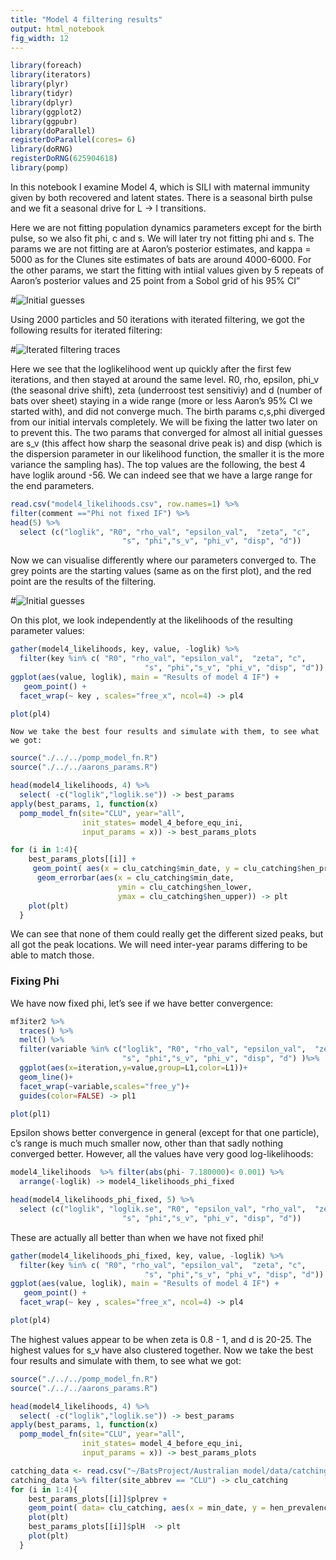 ```yaml
---
title: "Model 4 filtering results"
output: html_notebook
fig_width: 12
---
```


```r
library(foreach)
library(iterators)
library(plyr)
library(tidyr)
library(dplyr)
library(ggplot2)
library(ggpubr)
library(doParallel)
registerDoParallel(cores= 6)
library(doRNG)
registerDoRNG(625904618)
library(pomp)
```

In this notebook I examine Model 4, which is SILI with maternal immunity given by both recovered and latent states. There is a seasonal birth pulse and we fit a seasonal drive for L -> I transitions.  

  Here we are not fitting population dynamics parameters except for the birth pulse, so we also fit phi, c and s. We will later try not fitting phi and s. The params we are not fitting are at Aaron's posterior estimates, and kappa = 5000 as for the Clunes site estimates of bats are around 4000-6000. For the other params, we start the fitting with intiial values given by 5 repeats of Aaron's posterior values and 25 point from a Sobol grid of his 95% CI"
  
#![Initial guesses](images/guesses1.png)

Using 2000 particles and 50 iterations with iterated filtering, we got the following results for iterated filtering:

#![Iterated filtering traces](images/if_traces1.png)

  Here we see that the loglikelihood went up quickly after the first few iterations, and then stayed at around the same level. R0, rho, epsilon, phi_v (the seasonal drive shift), zeta (underroost test sensitiviy) and d (number of bats over sheet) staying in a wide range (more or less Aaron's 95% CI we started with), and did not converge much. The birth params c,s,phi diverged from our initial intervals completely. We will be fixing the latter two later on to prevent this. The two params that converged for almost all initial guesses are s_v (this affect how sharp the seasonal drive peak is) and disp (which is the dispersion parameter in our likelihood function, the smaller it is the more variance the sampling has).
  The top values are the following, the best 4 have loglik around -56. We can indeed see that we have a large range for the end parameters.
```r
read.csv("model4_likelihoods.csv", row.names=1) %>%
filter(comment =="Phi not fixed IF") %>%
head(5) %>%
  select (c("loglik", "R0", "rho_val", "epsilon_val",  "zeta", "c",
                         "s", "phi","s_v", "phi_v", "disp", "d"))
```
  Now we can visualise differently where our parameters converged to. The grey points are the starting values (same as on the first plot), and the red point are the results of the filtering.
  
  #![Initial guesses](images/result_areas.png)


  On this plot, we look independently at the likelihoods of the resulting parameter values:
```r
gather(model4_likelihoods, key, value, -loglik) %>%
  filter(key %in% c( "R0", "rho_val", "epsilon_val",  "zeta", "c",
                              "s", "phi","s_v", "phi_v", "disp", "d")) %>%
ggplot(aes(value, loglik), main = "Results of model 4 IF") + 
   geom_point() +
  facet_wrap(~ key , scales="free_x", ncol=4) -> pl4

plot(pl4)
``` 
  
    Now we take the best four results and simulate with them, to see what we got:
```r
source("./../../pomp_model_fn.R")
source("./../../aarons_params.R")

head(model4_likelihoods, 4) %>%
  select( -c("loglik","loglik.se")) -> best_params
apply(best_params, 1, function(x)
  pomp_model_fn(site="CLU", year="all", 
                init_states= model_4_before_equ_ini,
                input_params = x)) -> best_params_plots

for (i in 1:4){
    best_params_plots[[i]] +
     geom_point( aes(x = clu_catching$min_date, y = clu_catching$hen_prevalence))+
      geom_errorbar(aes(x = clu_catching$min_date,
                        ymin = clu_catching$hen_lower, 
                        ymax = clu_catching$hen_upper)) -> plt
    plot(plt)
  }
```
We can see that none of them could really get the different sized peaks, but all got the peak locations. We will need inter-year params differing to be able to match those.     

    
### Fixing Phi ###
  
  We have now fixed phi, let's see if we have better convergence:
```r
mf3iter2 %>%
  traces() %>%
  melt() %>%
  filter(variable %in% c("loglik", "R0", "rho_val", "epsilon_val",  "zeta", "c",
                         "s", "phi","s_v", "phi_v", "disp", "d") )%>%
  ggplot(aes(x=iteration,y=value,group=L1,color=L1))+
  geom_line()+
  facet_wrap(~variable,scales="free_y")+
  guides(color=FALSE) -> pl1

plot(pl1)
```  

  Epsilon shows better convergence in general (except for that one particle), c's range is much much smaller now, other than that sadly nothing converged better.
  However, all the values have very good log-likelihoods:
  
    
```r
model4_likelihoods  %>% filter(abs(phi- 7.180000)< 0.001) %>%
  arrange(-loglik) -> model4_likelihoods_phi_fixed

head(model4_likelihoods_phi_fixed, 5) %>%
  select (c("loglik", "loglik.se", "R0", "epsilon_val", "rho_val",  "zeta", "c",
                         "s", "phi","s_v", "phi_v", "disp", "d"))
```  
  
  These are actually all better than when we have not fixed phi!
  
```r
gather(model4_likelihoods_phi_fixed, key, value, -loglik) %>%
  filter(key %in% c( "R0", "rho_val", "epsilon_val",  "zeta", "c",
                              "s", "phi","s_v", "phi_v", "disp", "d")) %>%
ggplot(aes(value, loglik), main = "Results of model 4 IF") + 
   geom_point() +
  facet_wrap(~ key , scales="free_x", ncol=4) -> pl4

plot(pl4)
```
  The highest values appear to be when zeta is 0.8 - 1, and d is 20-25. The highest values for s_v have also clustered together. 
      Now we take the best four results and simulate with them, to see what we got:
```r
source("./../../pomp_model_fn.R")
source("./../../aarons_params.R")

head(model4_likelihoods, 4) %>%
  select( -c("loglik","loglik.se")) -> best_params
apply(best_params, 1, function(x)
  pomp_model_fn(site="CLU", year="all", 
                init_states= model_4_before_equ_ini,
                input_params = x)) -> best_params_plots

catching_data <- read.csv("~/BatsProject/Australian model/data/catching_data.txt", sep="")
catching_data %>% filter(site_abbrev == "CLU") -> clu_catching
for (i in 1:4){
    best_params_plots[[i]]$plprev +
    geom_point( data= clu_catching, aes(x = min_date, y = hen_prevalence)) -> plt
    plot(plt)
    best_params_plots[[i]]$plH  -> plt
    plot(plt)
  }
```